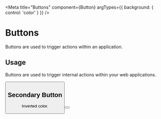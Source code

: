 
<Meta
  title="Buttons"
  component={Button}
  argTypes={{ background: { control: 'color' } }}
/>


# Buttons

Buttons are used to trigger actions within an application.

## Usage

Buttons are used to trigger internal actions within your web applications.

<Preview withToolbar>
  <Story name="Primary">
    <Button
      title="Click Me"
      height="40px"
      width="100px"
      color="blue"
      border="blue"
      font="white"
    />
  </Story>
</Preview>

## Secondary Button

Inverted color.

<Preview withToolbar>
  <Story name="Secondary">
    <Button
      title="Click Me"
      height="40px"
      width="100px"
      color="white"
      border="blue"
      font="blue"
    />
  </Story>
</Preview>
